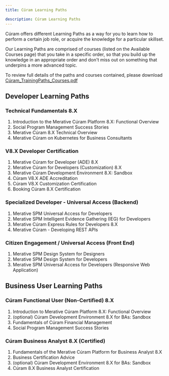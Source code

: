 ```yaml
---
title: Cúram Learning Paths

description: Cúram Learning Paths
---
```


Cúram offers different Learning Paths as a way for you to learn how to perform a certain job role, or acquire the knowledge for a particular skillset.

Our Learning Paths are comprised of courses (listed on the <Link to="/spm/education/training_courses">Available Courses</Link> page) that you take in a specific order, so that you build up the knowledge in an appropriate order and don't miss out on something that underpins a more advanced topic.

To review full details of the paths and courses contained, please download [Cúram_TrainingPaths_Courses.pdf](/pdf/education/Cúram_TrainingPaths_Courses.pdf)

## Developer Learning Paths ##

### Technical Fundamentals 8.X ###

1. <Link to="/spm/education/training_courses#cur087-introduction-to-the-merative-curam-platform-8.x:-functional-overview">Introduction to the Merative Cúram Platform 8.X: Functional Overview</Link>

2. <Link to="https://www.merative.com/curam">Social Program Management Success Stories</Link>

3. <Link to="/spm/education/training_courses#cur089-merative-curam-8.x-technical-overview">Merative Cúram 8.X Technical Overview</Link>

4. <Link to="/spm/education/training_courses#cur093-(dl41001g)-merative-spm-on-kubernetes-for-business-consultants">Merative Cúram on Kubernetes for Business Consultants</Link>

### V8.X Developer Certification ###

1. <Link to="/spm/education/training_courses#cur090-merative-curam-for-developers-(ade)-8.x">Merative Cúram for Developer (ADE) 8.X</Link>

2. <Link to="/spm/education/training_courses#cur091-merative-curam-for-developers-(customization)-8.x">Merative Cúram for Developers (Customization) 8.X</Link>

3. <Link to="/spm/education/training_courses#cur092-merative-curam-development-environment-8.x-for-developers:-sandbox">Merative Cúram Development Environment 8.X: Sandbox</Link>

4. <Link to="/spm/education/ade_certification_v8">Cúram V8.X ADE Accreditation</Link>

5. <Link to="/spm/education/dev_certification_v8">Cúram V8.X Customization Certification</Link>

6. <Link to="/spm/education/booking_tests">Booking Cúram 8.X Certification</Link>

### Specialized Developer - Universal Access (Backend) ###

1. <Link to="/spm/education/training_courses#cur083-(9d83g)-ibm-universal-access-for-developers-(server-side)">Merative SPM Universal Access for Developers</Link>

2. <Link to="/spm/education/training_courses#cur082-(9d82g)-ibm-curam-spm-intelligent-evidence-gathering-(ieg)-for-developers-7.x">Merative SPM Intelligent Evidence Gathering (IEG) for Developers</Link>

3. <Link to="/spm/education/training_courses#cur099-merative-curam-express-rules-for-developers-v8.x">Merative Cúram Express Rules for Developers 8.X</Link>

4. <Link to="/spm/education/training_courses#cur068-(9d68g)-merative-curam-developing-rest-apis">Merative Cúram - Developing REST APIs</Link>

### Citizen Engagement / Universal Access (Front End) ###

1. <Link to="/spm/education/training_courses#cur079-(9d79g)-ibm-spm-design-system-for-designers">Merative SPM Design System for Designers</Link>

2. <Link to="/spm/education/training_courses#cur080-(9d80g)-ibm-spm-design-system-for-developers">Merative SPM Design System for Developers</Link>

3. <Link to="/spm/education/training_courses#cur081-(9d81g)-ibm-universal-access-for-developers-(responsive-web-application)">Merative SPM Universal Access for Developers (Responsive Web Application)</Link>

## Business User Learning Paths ##

### Cúram Functional User (Non-Certified) 8.X ###

1. <Link to="/spm/education/training_courses#cur087-introduction-to-the-merative-curam-platform-8.x:-functional-overview">Introduction to Merative Cúram Platform 8.X: Functional Overview</Link>

2. <Link to="/spm/education/training_courses#cur097-merative-curam-development-environment-8.x-for-bas:-sandbox">(optional) Cúram Development Environment 8.X for BAs: Sandbox</Link>

3. <Link to="/spm/education/training_courses#cur102-fundamentals-of-curam-financial-management">Fundamentals of Cúram Financial Management</Link>

4. <Link to="https://www.merative.com/curam">Social Program Management Success Stories</Link>

### Cúram Business Analyst 8.X (Certified) ###

1. <Link to="/spm/education/training_courses#cur088-fundamentals-of-the-merative-curam-platform-for-business-analysts-8.x">Fundamentals of the Merative Cúram Platform for Business Analyst 8.X</Link>

2. <Link to="/spm/education/ba_certification_v8">Business Certification Advice</Link>

3. <Link to="/spm/education/training_courses#cur097-merative-curam-development-environment-8.x-for-bas:-sandbox">(optional) Cúram Development Environment 8.X for BAs: Sandbox</Link>

4. <Link to="/spm/education/booking_tests">Cúram 8.X Business Analyst Certification</Link>